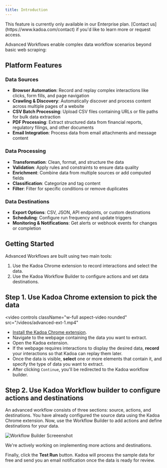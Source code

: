 ```yaml
---
title: Introduction
---
```


<Note>
  This feature is currently only available in our Enterprise plan. [Contact
  us](https://www.kadoa.com/contact) if you'd like to learn more or request
  access.
</Note>

Advanced Workflows enable complex data workflow scenarios beyond basic web scraping:


## Platform Features

### Data Sources
- **Browser Automation**: Record and replay complex interactions like clicks, form fills, and page navigation
- **Crawling & Discovery**: Automatically discover and process content across multiple pages of a website
- **CSV Batch Processing**: Upload CSV files containing URLs or file paths for bulk data extraction
- **PDF Processing**: Extract structured data from financial reports, regulatory filings, and other documents
- **Email Integration**: Process data from email attachments and message content

### Data Processing
- **Transformation**: Clean, format, and structure the data
- **Validation**: Apply rules and constraints to ensure data quality
- **Enrichment**: Combine data from multiple sources or add computed fields
- **Classification**: Categorize and tag content
- **Filter**: Filter for specific conditions or remove duplicates


### Data Destinations
- **Export Options**: CSV, JSON, API endpoints, or custom destinations
- **Scheduling**: Configure run frequency and update triggers
- **Monitoring & Notifications**: Get alerts or webhook events for changes or completion



## Getting Started

Advanced Workflows are built using two main tools:

1. Use the Kadoa Chrome extension to record interactions and select the data.
2. Use the Kadoa Workflow Builder to configure actions and set data destinations.

## Step 1. Use Kadoa Chrome extension to pick the data

<video
  controls
  className="w-full aspect-video rounded"
  src="/videos/advanced-ext-1.mp4"
></video>

- [Install the Kadoa Chrome extension](https://chromewebstore.google.com/detail/kadoa-ai-web-scraper/nmmlhnjgcechchnkjpkofkjemmlfbnnd).
- Navigate to the webpage containing the data you want to extract.
- Open the Kadoa extension.
- If the webpage requires interactions to display the desired data, **record** your interactions so that Kadoa can replay them later.
- Once the data is visible, **select** one or more elements that contain it, and specify the type of data you want to extract.
- After clicking `Continue`, you'll be redirected to the Kadoa workflow builder.

## Step 2. Use Kadoa Workflow builder to configure actions and destinations

An advanced workflow consists of three sections: source, actions, and destinations. You have already configured the source data using the Kadoa Chrome extension. Now, use the Workflow Builder to add actions and define destinations for your data.

![Workflow Builder Screeenshot](/images/advanced-builder-2.png)

<Note>
  We're actively working on implementing more actions and destinations.
</Note>

Finally, click the **Test Run** button. Kadoa will process the sample data for free and send you an email notification once the data is ready for review.
